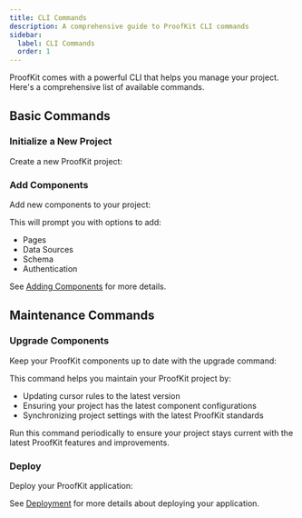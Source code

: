 ```yaml
---
title: CLI Commands
description: A comprehensive guide to ProofKit CLI commands
sidebar:
  label: CLI Commands
  order: 1
---
```



ProofKit comes with a powerful CLI that helps you manage your project. Here's a comprehensive list of available commands.

## Basic Commands

### Initialize a New Project

Create a new ProofKit project:

<CliCommand command="proofkit init" />

### Add Components

Add new components to your project:

<CliCommand command="proofkit add" />

This will prompt you with options to add:

- Pages
- Data Sources
- Schema
- Authentication

See [Adding Components](/docs/cli/guides/adding-components) for more details.

## Maintenance Commands

### Upgrade Components

Keep your ProofKit components up to date with the upgrade command:

<CliCommand command="proofkit upgrade" />

This command helps you maintain your ProofKit project by:

- Updating cursor rules to the latest version
- Ensuring your project has the latest component configurations
- Synchronizing project settings with the latest ProofKit standards

Run this command periodically to ensure your project stays current with the latest ProofKit features and improvements.

### Deploy

Deploy your ProofKit application:

<CliCommand command="proofkit deploy" />

See [Deployment](/docs/cli/guides/deployment) for more details about deploying your application.
